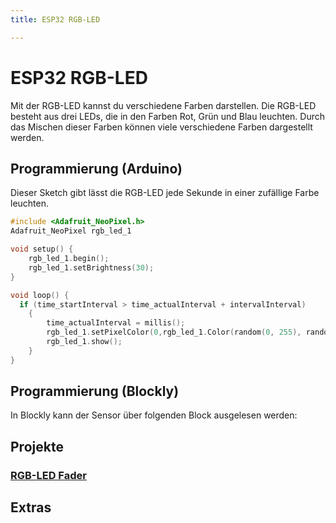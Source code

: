 ```yaml
---
title: ESP32 RGB-LED

---
```



# ESP32 RGB-LED

Mit der RGB-LED kannst du verschiedene Farben darstellen. Die RGB-LED besteht aus drei LEDs, die in den Farben Rot, Grün und Blau leuchten. Durch das Mischen dieser Farben können viele verschiedene Farben dargestellt werden.

<ImageWithText src={rgbLed} alt="RGB LED" title="RGB-LED"/> 

## Programmierung (Arduino)

Dieser Sketch gibt lässt die RGB-LED jede Sekunde in einer zufällige Farbe leuchten.

```cpp
#include <Adafruit_NeoPixel.h>
Adafruit_NeoPixel rgb_led_1

void setup() {
    rgb_led_1.begin();
    rgb_led_1.setBrightness(30);
}

void loop() {
  if (time_startInterval > time_actualInterval + intervalInterval)
    {
        time_actualInterval = millis();
        rgb_led_1.setPixelColor(0,rgb_led_1.Color(random(0, 255), random(0, 255), random(0, 255)));
        rgb_led_1.show();
    }
}
```

## Programmierung (Blockly)

In Blockly kann der Sensor über folgenden Block ausgelesen werden:

## Projekte

### [RGB-LED Fader](https://sensebox.de/projects/de/2024-01-10-rgb-led_s2)

## Extras
